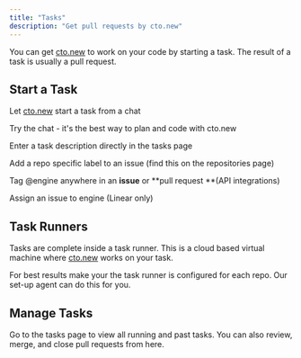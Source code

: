 ```yaml
---
title: "Tasks"
description: "Get pull requests by cto.new"
---
```


You can get [cto.new](http://cto.new) to work on your code by starting a task. The result of a task is usually a pull request.

## Start a Task

<Icon icon="comment" size={20} /> Let [cto.new](http://cto.new) start a task from a chat

<Tip>
  Try the chat - it's the best way to plan and code with cto.new
</Tip>

<Icon icon="stars" size={20} /> Enter a task description directly in the tasks page

<Icon icon="tag" size={20} /> Add a repo specific label to an issue (find this on the repositories page)

<Icon icon="at" size={20} /> Tag @engine anywhere in an **issue** or **pull request **(API integrations)

<Icon icon="person-circle-plus" size={20} /> Assign an issue to engine (Linear only)

## Task Runners

Tasks are complete inside a task runner. This is a cloud based virtual machine where [cto.new](http://cto.new) works on your task.

<Info>
  For best results make your the task runner is configured for each repo. Our set-up agent can do this for you.
</Info>

## Manage Tasks

Go to the tasks page to view all running and past tasks. You can also review, merge, and close pull requests from here.
